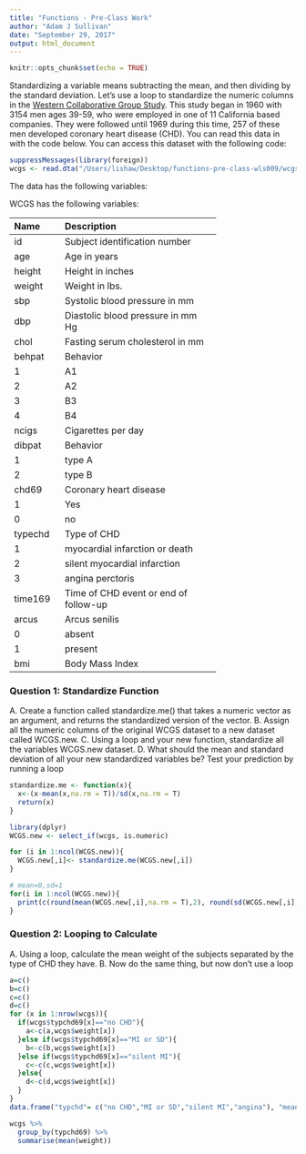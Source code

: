 ```yaml
---
title: "Functions - Pre-Class Work"
author: "Adam J Sullivan"
date: "September 29, 2017"
output: html_document
---
```


```r
knitr::opts_chunk$set(echo = TRUE)
```








Standardizing a variable means subtracting the mean, and then dividing by the standard deviation. Let’s use a loop to standardize the numeric columns in the [Western Collaborative Group Study](https://clinicaltrials.gov/ct2/show/NCT00005174). This study began in 1960 with 3154 men ages 39-59, who were employed in one of 11 California based companies. They were followed until 1969 during this time, 257 of these men developed coronary heart disease (CHD). You can read this data in with the code below. You can access this dataset with the following code:

```R

suppressMessages(library(foreign))
wcgs <- read.dta("/Users/lishaw/Desktop/functions-pre-class-wls009/wcgs2.dta")
```

The data has the following variables:



WCGS has the following variables:

-----------------------------------------------------------
Name    Description
------- -------------------------------------------
id      Subject identification number

age     Age in years

height  Height in inches

weight  Weight in lbs.

sbp     Systolic blood pressure in mm 

dbp     Diastolic blood pressure in mm Hg

chol    Fasting serum cholesterol in mm 

behpat  Behavior

  1       A1

  2       A2

  3       B3

  4       B4

ncigs   Cigarettes per day

dibpat  Behavior

1       type A

2       type B

chd69   Coronary heart disease

1       Yes

0       no

typechd Type of CHD

1       myocardial infarction or death

2       silent myocardial infarction

3       angina perctoris

time169 Time of CHD event or end of follow-up

arcus   Arcus senilis

0       absent

1       present

bmi     Body Mass Index
-----------------------------------------------------------




### Question 1: Standardize Function

A. Create a function called standardize.me() that takes a numeric vector as an argument, and returns the standardized version of the vector. 
B. Assign all the numeric columns of the original WCGS dataset to a new dataset called WCGS.new.
C. Using a loop and your new function, standardize all the variables WCGS.new dataset.
D. What should the mean and standard deviation of all your new standardized variables be? Test your prediction by running a loop

```r
standardize.me <- function(x){
  x<-(x-mean(x,na.rm = T))/sd(x,na.rm = T)
  return(x)
}

library(dplyr)
WCGS.new <- select_if(wcgs, is.numeric)

for (i in 1:ncol(WCGS.new)){
  WCGS.new[,i]<- standardize.me(WCGS.new[,i])
}

# mean=0,sd=1
for(i in 1:ncol(WCGS.new)){
  print(c(round(mean(WCGS.new[,i],na.rm = T),2), round(sd(WCGS.new[,i],na.rm = T),2)))
}

```



### Question 2: Looping to Calculate

A. Using a loop, calculate the mean weight of the subjects separated by the type of CHD they have.
B. Now do the same thing, but now don’t use a loop
```r
a=c()
b=c()
c=c()
d=c()
for (x in 1:nrow(wcgs)){
  if(wcgs$typchd69[x]=="no CHD"){
    a<-c(a,wcgs$weight[x])
  }else if(wcgs$typchd69[x]=="MI or SD"){
    b<-c(b,wcgs$weight[x])
  }else if(wcgs$typchd69[x]=="silent MI"){
    c<-c(c,wcgs$weight[x])
  }else{
    d<-c(d,wcgs$weight[x])
  }
}
data.frame("typchd"= c("no CHD","MI or SD","silent MI","angina"), "mean_weight"=c(mean(a),mean(b),mean(c),mean(d)))

wcgs %>%
  group_by(typchd69) %>%
  summarise(mean(weight))
```

